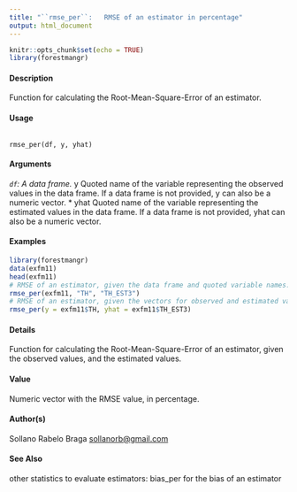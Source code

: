 ```yaml
---
title: "``rmse_per``:   RMSE of an estimator in percentage"
output: html_document
---
```


```r
knitr::opts_chunk$set(echo = TRUE)
library(forestmangr)
```


#### Description
Function for calculating the Root-Mean-Square-Error of an estimator.

#### Usage
<pre><code>
rmse_per(df, y, yhat)
</code></pre>

#### Arguments 
*``df``: A data frame.
* y Quoted name of the variable representing the observed values in the data frame. If a data frame is not provided, y can also be a numeric vector.
* yhat Quoted name of the variable representing the estimated values in the data frame. If a data frame is not provided, yhat can also be a numeric vector.


#### Examples
```r
library(forestmangr)
data(exfm11)
head(exfm11)
# RMSE of an estimator, given the data frame and quoted variable names:
rmse_per(exfm11, "TH", "TH_EST3")
# RMSE of an estimator, given the vectors for observed and estimated values:
rmse_per(y = exfm11$TH, yhat = exfm11$TH_EST3)
```
#### Details
Function for calculating the Root-Mean-Square-Error of an estimator, given the observed values, and the estimated values.

#### Value
Numeric vector with the RMSE value, in percentage.

#### Author(s)
Sollano Rabelo Braga <sollanorb@gmail.com>

#### See Also
other statistics to evaluate estimators: bias_per for the bias of an estimator
